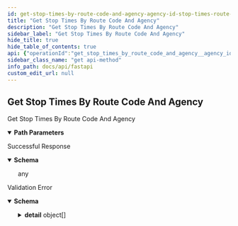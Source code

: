 ```yaml
---
id: get-stop-times-by-route-code-and-agency-agency-id-stop-times-route-code-route-code-get
title: "Get Stop Times By Route Code And Agency"
description: "Get Stop Times By Route Code And Agency"
sidebar_label: "Get Stop Times By Route Code And Agency"
hide_title: true
hide_table_of_contents: true
api: {"operationId":"get_stop_times_by_route_code_and_agency__agency_id__stop_times_route_code__route_code__get","parameters":[{"in":"path","name":"agency_id","required":true,"schema":{"description":"An enumeration.","enum":["LACMTA","LACMTA_Rail"],"title":"AgencyIdEnum","type":"string"}},{"in":"path","name":"route_code","required":true,"schema":{"title":"Route Code"}}],"responses":{"200":{"content":{"application/json":{"schema":{}}},"description":"Successful Response"},"422":{"content":{"application/json":{"schema":{"properties":{"detail":{"items":{"properties":{"loc":{"items":{"anyOf":[{"type":"string"},{"type":"integer"}]},"title":"Location","type":"array"},"msg":{"title":"Message","type":"string"},"type":{"title":"Error Type","type":"string"}},"required":["loc","msg","type"],"title":"ValidationError","type":"object"},"title":"Detail","type":"array"}},"title":"HTTPValidationError","type":"object"}}},"description":"Validation Error"}},"tags":["Static data"],"description":"Get Stop Times By Route Code And Agency","method":"get","path":"/{agency_id}/stop_times/route_code/{route_code}","servers":[{"description":"Production Server","url":"https://api.metro.net"},{"description":"Development Server","url":"https://dev-metro-api-v2.ofhq3vd1r7une.us-west-2.cs.amazonlightsail.com/"}],"securitySchemes":{"OAuth2PasswordBearer":{"flows":{"password":{"scopes":{},"tokenUrl":"token"}},"type":"oauth2"}},"info":{"title":"FastAPI","version":"0.1.0"},"postman":{"name":"Get Stop Times By Route Code And Agency","description":{"type":"text/plain"},"url":{"path":[":agency_id","stop_times","route_code",":route_code"],"host":["{{baseUrl}}"],"query":[],"variable":[{"disabled":false,"description":{"content":"(Required) ","type":"text/plain"},"type":"any","value":"","key":"agency_id"},{"disabled":false,"description":{"content":"(Required) ","type":"text/plain"},"type":"any","value":"","key":"route_code"}]},"header":[{"key":"Accept","value":"application/json"}],"method":"GET"}}
sidebar_class_name: "get api-method"
info_path: docs/api/fastapi
custom_edit_url: null
---
```



## Get Stop Times By Route Code And Agency



Get Stop Times By Route Code And Agency

<details style={{"marginBottom":"1rem"}} data-collapsed={false} open={true}><summary style={{}}><strong>Path Parameters</strong></summary><div><ul><ParamsItem className={"paramsItem"} param={{"in":"path","name":"agency_id","required":true,"schema":{"description":"An enumeration.","enum":["LACMTA","LACMTA_Rail"],"title":"AgencyIdEnum","type":"string"}}}></ParamsItem><ParamsItem className={"paramsItem"} param={{"in":"path","name":"route_code","required":true,"schema":{"title":"Route Code"}}}></ParamsItem></ul></div></details><div><ApiTabs><TabItem label={"200"} value={"200"}><div>

Successful Response

</div><div><MimeTabs schemaType={"response"}><TabItem label={"application/json"} value={"application/json"}><SchemaTabs><TabItem label={"Schema"} value={"Schema"}><details style={{}} data-collapsed={false} open={true}><summary style={{"textAlign":"left"}}><strong>Schema</strong></summary><div style={{"textAlign":"left","marginLeft":"1rem"}}></div><ul style={{"marginLeft":"1rem"}}>any</ul></details></TabItem></SchemaTabs></TabItem></MimeTabs></div></TabItem><TabItem label={"422"} value={"422"}><div>

Validation Error

</div><div><MimeTabs schemaType={"response"}><TabItem label={"application/json"} value={"application/json"}><SchemaTabs><TabItem label={"Schema"} value={"Schema"}><details style={{}} data-collapsed={false} open={true}><summary style={{"textAlign":"left"}}><strong>Schema</strong></summary><div style={{"textAlign":"left","marginLeft":"1rem"}}></div><ul style={{"marginLeft":"1rem"}}><SchemaItem collapsible={true} className={"schemaItem"}><details style={{}}><summary style={{}}><strong>detail</strong><span style={{"opacity":"0.6"}}> object[]</span></summary><div style={{"marginLeft":"1rem"}}><li><div style={{"fontSize":"var(--ifm-code-font-size)","opacity":"0.6","marginLeft":"-.5rem","paddingBottom":".5rem"}}>Array [</div></li><SchemaItem collapsible={true} className={"schemaItem"}><details style={{}}><summary style={{}}><strong>loc</strong><span style={{"opacity":"0.6"}}> object[]</span><strong style={{"fontSize":"var(--ifm-code-font-size)","color":"var(--openapi-required)"}}> required</strong></summary><div style={{"marginLeft":"1rem"}}><li><div style={{"fontSize":"var(--ifm-code-font-size)","opacity":"0.6","marginLeft":"-.5rem","paddingBottom":".5rem"}}>Array [</div></li><li><span className={"badge badge--info"}>anyOf</span><SchemaTabs><TabItem label={"MOD1"} value={"0-item-properties"}><li><div><strong>string</strong></div></li></TabItem><TabItem label={"MOD2"} value={"1-item-properties"}><li><div><strong>integer</strong></div></li></TabItem></SchemaTabs></li><li><div style={{"fontSize":"var(--ifm-code-font-size)","opacity":"0.6","marginLeft":"-.5rem"}}>]</div></li></div></details></SchemaItem><SchemaItem collapsible={false} name={"msg"} required={true} schemaName={"Message"} qualifierMessage={undefined} schema={{"title":"Message","type":"string"}}></SchemaItem><SchemaItem collapsible={false} name={"type"} required={true} schemaName={"Error Type"} qualifierMessage={undefined} schema={{"title":"Error Type","type":"string"}}></SchemaItem><li><div style={{"fontSize":"var(--ifm-code-font-size)","opacity":"0.6","marginLeft":"-.5rem"}}>]</div></li></div></details></SchemaItem></ul></details></TabItem><TabItem label={"Example (from schema)"} value={"Example (from schema)"}><ResponseSamples responseExample={"{\n  \"detail\": [\n    {\n      \"loc\": [\n        \"string\",\n        0\n      ],\n      \"msg\": \"string\",\n      \"type\": \"string\"\n    }\n  ]\n}"} language={"json"}></ResponseSamples></TabItem></SchemaTabs></TabItem></MimeTabs></div></TabItem></ApiTabs></div>
      